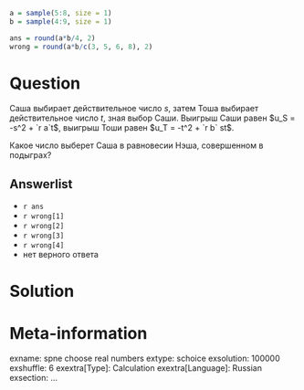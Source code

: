 ```r
a = sample(5:8, size = 1)
b = sample(4:9, size = 1)

ans = round(a*b/4, 2)
wrong = round(a*b/c(3, 5, 6, 8), 2)
```

Question
========
Саша выбирает действительное число $s$, затем Тоша выбирает действительное число $t$, зная выбор Саши. 
Выигрыш Саши равен $u_S = -s^2 + `r a`t$, выигрыш Тоши равен $u_T = -t^2 + `r b` st$.

Какое число выберет Саша в равновесии Нэша, совершенном в подыграх?

Answerlist
----------
*  `r ans`
*  `r wrong[1]`
*  `r wrong[2]`
*  `r wrong[3]`
*  `r wrong[4]`
*  нет верного ответа


Solution
========


Meta-information
================
exname: spne choose real numbers
extype: schoice
exsolution: 100000
exshuffle: 6
exextra[Type]: Calculation
exextra[Language]: Russian
exsection: ...
